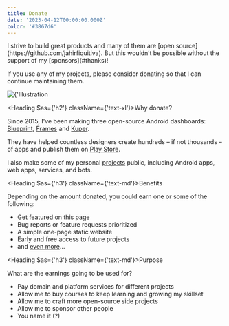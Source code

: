 ```yaml
---
title: Donate
date: '2023-04-12T00:00:00.000Z'
color: '#3867d6'
---
```


<div class="grid grid-cols-1 gap-8 tablet-sm:-mt-8 tablet-sm:-mb-24 tablet-sm:items-center tablet-sm:gap-16 tablet-sm:[grid-template-columns:1fr_auto] max-w-full">
<div class="flex flex-col gap-8 flex-1">
I strive to build great products and many of them are [open source](https://github.com/jahirfiquitiva). But this wouldn’t be possible without the support of my [sponsors](#thanks)!

If you use any of my projects, please consider donating so that I can continue maintaining them.
</div>
<Image
  src={'https://jahir.dev/static/images/donate/3.png'}
  alt={'Illustration of person with big heart'}
  size={144}
  className="[grid-row:1] tablet-sm:[grid-column:2] max-w-[192px] my-0 mx-auto -scale-x-100 filter drop-shadow-doodle" />
</div>

<Heading $as={'h2'} className={'text-xl'}>Why donate?</Heading>

Since 2015, I've been making three open-source Android dashboards: [Blueprint](https://github.com/jahirfiquitiva/blueprint), [Frames](https://github.com/jahirfiquitiva/frames) and [Kuper](https://github.com/jahirfiquitiva/kuper).

They have helped countless designers create hundreds – if not thousands – of apps and publish them on [Play Store](https://play.google.com/store/search?q=Jahir%20Fiquitiva&c=apps).

I also make some of my personal [projects](/projects) public, including Android apps, web apps, services, and bots.


<Heading $as={'h3'} className={'text-md'}>Benefits</Heading>

Depending on the amount donated, you could earn one or some of the following:

- Get featured on this page
- Bug reports or feature requests prioritized
- A simple one-page static website
- Early and free access to future projects
- and [even more](https://github.com/sponsors/jahirfiquitiva/)…


<Heading $as={'h3'} className={'text-md'}>Purpose</Heading>

What are the earnings going to be used for?

- Pay domain and platform services for different projects
- Allow me to buy courses to keep learning and growing my skillset
- Allow me to craft more open-source side projects
- Allow me to sponsor other people
- You name it (?)